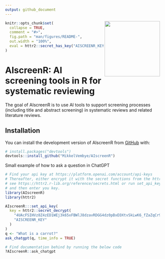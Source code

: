 ```yaml
---
output: github_document
---
```


<!-- README.md is generated from README.Rmd. Please edit that file -->

<img src="man/figures/AIscreenR_hex.png" align="right" width="180"/>

```r
knitr::opts_chunk$set(
  collapse = TRUE,
  comment = "#>",
  fig.path = "man/figures/README-",
  out.width = "100%",
  eval = httr2::secret_has_key("AISCREENR_KEY")
)
```

# AIscreenR: AI screening tools in R for systematic reviewing

<!-- badges: start -->
<!-- badges: end -->

The goal of AIscreenR is to use AI tools to support screening processes (including title and abstract screening) in systematic reviews and related literature reviews.

## Installation

You can install the development version of AIscreenR from [GitHub](https://github.com/) with:

``` r
# install.packages("devtools")
devtools::install_github("MikkelVembye/AIscreenR")

```

Small example of how to ask a question in ChatGPT
```r
# Find your api key at https://platform.openai.com/account/api-keys 
# Thereafter, either encrypt it with the secret functions from the httr2 package
# see https://httr2.r-lib.org/reference/secrets.html or run set_api_key() 
# and then enter you key.
library(AIscreenR)
library(httr2)

AIscreenR:::set_api_key(
  key = httr2::secret_decrypt(
    "4UAcFSIHVz8Z4zED1WEj3k65xFBWlJ8dzavRDGG4dz0pBxEOXtvSkLwK6_fZaZqCr94oVtKBD6DQo82vwa2gljJMTw",
    "AISCREENR_KEY"
  )
)
q <- "What is a carrot?"
ask_chatgpt(q, time_info = TRUE)
```


```r
# Find documentation behind by running the below code
?AIscreenR::ask_chatgpt
```



